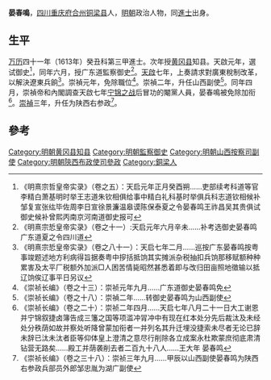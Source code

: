 '''晏春鳴'''，[[四川|四川]][[重庆府|重庆府]][[合州|合州]][[铜梁县|铜梁县]]人，[[明朝|明朝]]政治人物，同[[進士|進士]]出身。

==生平==
[[万历|万历]]四十一年（1613年）癸丑科第三甲進士。次年授[[黄冈县|黄冈县]]知县。天啟元年，選试御史<ref>《明熹宗哲皇帝实录》（卷之五）：天启元年正月癸酉朔……吏部续考科道等官李精白萧基明时举王志道朱钦相俱给事中精白礼科基时举俱兵科志道钦相候补邹复宣张纮毕佐周李日宣徐景濂温皋谟陈保泰夏之令晏春鸣王祚昌吴其贵俱试御史候补曾熙丙南京河南道御史报可</ref>，同年六月，授广东道監察御史<ref> 《明熹宗悊皇帝实录》（卷之十一）:天启元年六月辛未……补考选御史晏春鸣广东道夏之令四川道</ref>。[[天啟|天啟]]七年，上奏請求對廣東稅制改革，以解決遼東兵餉<ref>《明熹宗悊皇帝实录》（卷之八十一）：天启七年二月……巡按广东晏春鸣按粤事竣题述地方利病得旨据奏粤中摉括抵饷其实摊派杂税抽扣兵饷那移赋额种种累害及太平厂税额外加派□人困苦情毙昭然甚悉着即与改归田亩照地徵输以抵辽饷俟辽事平日另议</ref>。崇禎元年，免除職位<ref>《崇祯长编》（卷之十三）：崇祯元年九月……广东道御史晏春鸣免</ref>。崇禎二年，升任山西副使<ref>《崇祯长编》（卷之十八）：崇禎二年……转御史晏春鸣为山西副使</ref>。同年四月，崇禎帝和內閣調查天啟七年[[宁锦之战|宁锦之战]]后冒功的閹黨人員，晏春鳴被免除加衔<ref>《崇祯长编》（卷之二十）：崇祯二年四月……天启七年八月二十一日大工谢恩并宁锦叙捷卤簿告成三籓之国等项滥冲冐冲中有现在红本处分先后裁汰及未经处分秩荫如故并察处听降曾蒙加衔者一并列名其升迁埋没捷索未尽者无论已辞未辞已汰未汰者臣等仰体皇上澄清之意尽行削除各立成案永杜欺蒙庶彻底肃清钻营无路矣……殿工并荫袭削去者二百九十八人……王大年 晏春鸣</ref>。[[崇禎|崇禎]]三年，升任为陕西右参政<ref>《崇祯长编》（卷之三十八）：崇祯三年九月……甲辰以山西副使晏春鸣为陕西右参政兵部员外郎邹忠胤为湖广副使 </ref>。

{{start box}}
{{s-off}}
{{s-before|[[周萬鎰|周萬鎰]]<br>}}
{{s-title|明朝黄冈县知县|1614年—1619年}}
{{s-after|[[熊江|熊江]]<br>}}
{{end box}}

==參考==
{{reflist|2}}
{{明朝人物小作品}}
{{萬曆四十一年癸丑科殿試金榜}}
{{DEFAULTSORT:Yan晏}}
[[Category:明朝黄冈县知县|Category:明朝黄冈县知县]]
[[Category:明朝監察御史|Category:明朝監察御史]]
[[Category:明朝山西按察司副使|Category:明朝山西按察司副使]]
[[Category:明朝陝西布政使司參政|Category:明朝陝西布政使司參政]]
[[Category:銅梁人|Category:銅梁人]]